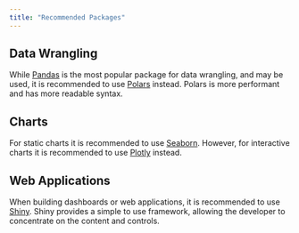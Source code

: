 ```yaml
---
title: "Recommended Packages"
---
```


## Data Wrangling

While [Pandas](https://pandas.pydata.org/docs/) is the most popular package for data
wrangling, and may be used, it is recommended to use [Polars](https://docs.pola.rs/)
instead. Polars is more performant and has more readable syntax.

## Charts

For static charts it is recommended to use [Seaborn](https://seaborn.pydata.org/).
However, for interactive charts it is recommended to use
[Plotly](https://plotly.com/python/) instead.

## Web Applications
When building dashboards or web applications, it is recommended to use
[Shiny](https://shiny.posit.co/py/). Shiny provides a simple to use framework, allowing
the developer to concentrate on the content and controls.
